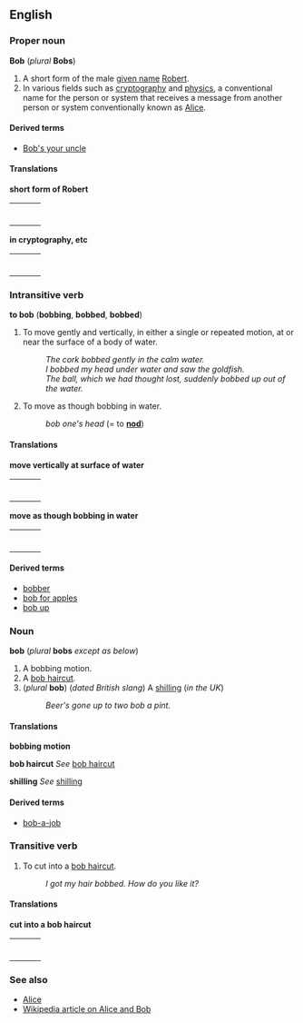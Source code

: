 ==English==
===Proper noun===
'''Bob''' (''plural'' '''Bobs''')

#A short form of the male [[given name]] [[Robert]].
#In various fields such as [[cryptography]] and [[physics]], a conventional name for the person or system that receives a message from another person or system conventionally known as [[Alice]].

====Derived terms====
*[[Bob's your uncle]]

====Translations====

'''short form of Robert'''
{| border=0  width=100%
|-
|bgcolor="#FFFFE0" valign=top width=48%|
{|
<!--Put translations for languages from A to I here-->
|}
| width=1% |
|bgcolor="#FFFFE0" valign=top width=48%|
{|
<!--Put translations for languages from J to Z here-->
|}
|}

'''in cryptography, etc'''
{| border=0  width=100%
|-
|bgcolor="#FFFFE0" valign=top width=48%|
{|
<!--Put translations for languages from A to I here-->
|}
| width=1% |
|bgcolor="#FFFFE0" valign=top width=48%|
{|
<!--Put translations for languages from J to Z here-->
|}
|}

===Intransitive verb===
'''to bob''' ('''bobbing''', '''bobbed''', '''bobbed''')

#To move gently and vertically, in either a single or repeated motion, at or near the surface of a body of water.
#: ''The cork bobbed gently in the calm water.''
#: ''I bobbed my head under water and saw the goldfish.''
#: ''The ball, which we had thought lost, suddenly bobbed up out of the water.''
#To move as though bobbing in water.
#:''bob one's head'' (= to '''[[nod]]''')

====Translations====

'''move vertically at surface of water'''
{| border=0  width=100%
|-
|bgcolor="#FFFFE0" valign=top width=48%|
{|
<!--Put translations for languages from A to I here-->
|}
| width=1% |
|bgcolor="#FFFFE0" valign=top width=48%|
{|
<!--Put translations for languages from J to Z here-->
|}
|}

'''move as though bobbing in water'''
{| border=0  width=100%
|-
|bgcolor="#FFFFE0" valign=top width=48%|
{|
<!--Put translations for languages from A to I here-->
|}
| width=1% |
|bgcolor="#FFFFE0" valign=top width=48%|
{|
<!--Put translations for languages from J to Z here-->
|}
|}

====Derived terms====
*[[bobber]]
*[[bob for apples]]
*[[bob up]]

===Noun===
'''bob''' (''plural'' '''bobs''' ''except as below'')

# A bobbing motion.
# A [[bob haircut]].
#(''plural'' '''bob''') (''dated British slang'') A [[shilling]] (''in the UK'')
#:''Beer's gone up to two bob a pint.''

====Translations====

'''bobbing motion'''

'''bob haircut'''
''See'' [[bob haircut]]

'''shilling'''
''See'' [[shilling]]

====Derived terms====
*[[bob-a-job]]

===Transitive verb===

# To cut into a [[bob haircut]].
#: ''I got my hair bobbed.  How do you like it?''

====Translations====

'''cut into a bob haircut'''
{| border=0  width=100%
|-
|bgcolor="#FFFFE0" valign=top width=48%|
{|
<!--Put translations for languages from A to I here-->
|}
| width=1% |
|bgcolor="#FFFFE0" valign=top width=48%|
{|
<!--Put translations for languages from J to Z here-->
|}
|}

===See also===
*[[Alice]]
*[[w:Alice and Bob|Wikipedia article on Alice and Bob]]